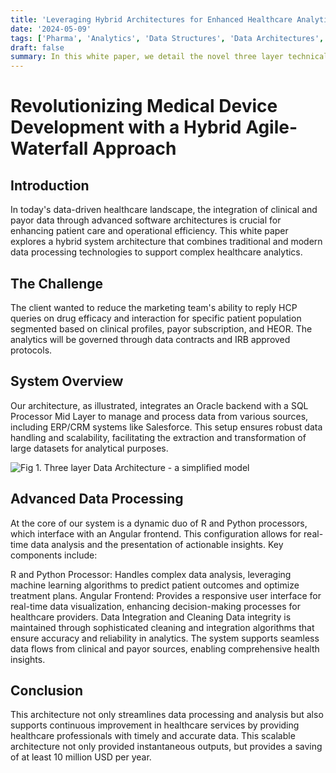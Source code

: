 ---
title: 'Leveraging Hybrid Architectures for Enhanced Healthcare Analytics'
date: '2024-05-09'
tags: ['Pharma', 'Analytics', 'Data Structures', 'Data Architectures', 'Data Governance', 'AI/ML', 'Marketing', 'Platforms and SaaS']
draft: false
summary: In this white paper, we detail the novel three layer technical data architecture employed to solve a long standing problem of HCP targeting and interaction in the Pharmaceutical industry under strict data governance constraints
---

# Revolutionizing Medical Device Development with a Hybrid Agile-Waterfall Approach

## Introduction

In today's data-driven healthcare landscape, the integration of clinical and payor data through advanced software architectures is crucial for enhancing patient care and operational efficiency. This white paper explores a hybrid system architecture that combines traditional and modern data processing technologies to support complex healthcare analytics.

## The Challenge

The client wanted to reduce the marketing team's ability to reply HCP queries on drug efficacy and interaction for specific patient population segmented based on clinical profiles, payor subscription, and HEOR. The analytics will be governed through data contracts and IRB approved protocols. 

## System Overview

Our architecture, as illustrated, integrates an Oracle backend with a SQL Processor Mid Layer to manage and process data from various sources, including ERP/CRM systems like Salesforce. This setup ensures robust data handling and scalability, facilitating the extraction and transformation of large datasets for analytical purposes.

![Fig 1. Three layer Data Architecture - a simplified model
](/main/public/static/images/angular.png)

## Advanced Data Processing

At the core of our system is a dynamic duo of R and Python processors, which interface with an Angular frontend. This configuration allows for real-time data analysis and the presentation of actionable insights. Key components include:

R and Python Processor: Handles complex data analysis, leveraging machine learning algorithms to predict patient outcomes and optimize treatment plans.
Angular Frontend: Provides a responsive user interface for real-time data visualization, enhancing decision-making processes for healthcare providers.
Data Integration and Cleaning
Data integrity is maintained through sophisticated cleaning and integration algorithms that ensure accuracy and reliability in analytics. The system supports seamless data flows from clinical and payor sources, enabling comprehensive health insights.

## Conclusion

This architecture not only streamlines data processing and analysis but also supports continuous improvement in healthcare services by providing healthcare professionals with timely and accurate data. This scalable architecture not only provided instantaneous outputs, but provides a saving of at least 10 million USD per year. 

